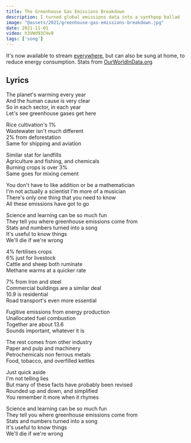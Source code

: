 ```yaml
---
title: The Greenhouse Gas Emissions Breakdown
description: I turned global emissions data into a synthpop ballad
image: "@assets/2021/greenhouse-gas-emissions-breakdown.jpg"
date: 2021-11-01
video: h3VWd93CHv0
tags: ['song']
---
```


It's now available to stream [everywhere](https://olifro.st/links), but can also be sung at home, to reduce energy consumption. Stats from [OurWorldInData.org](https://ourworldindata.org/emissions-by-sector)

## Lyrics

The planet's warming every year  
And the human cause is very clear  
So in each sector, in each year  
Let's see greenhouse gases get here  
  
Rice cultivation's 1%  
Wastewater isn't much different  
2% from deforestation  
Same for shipping and aviation  
  
Similar stat for landfills  
Agriculture and fishing, and chemicals  
Burning crops is over 3%  
Same goes for mixing cement  
  
You don't have to like addition or be a mathematician  
I'm not actually a scientist I'm more of a musician  
There's only one thing that you need to know  
All these emissions have got to go  
  
Science and learning can be so much fun  
They tell you where greenhouse emissions come from  
Stats and numbers turned into a song  
It's useful to know things  
We'll die if we're wrong  
  
4% fertilises crops  
6% just for livestock  
Cattle and sheep both ruminate  
Methane warms at a quicker rate  
  
7% from Iron and steel  
Commercial buildings are a similar deal  
10.9 is residential  
Road transport's even more essential  
  
Fugitive emissions from energy production  
Unallocated fuel combustion  
Together are about 13.6  
Sounds important, whatever it is  
  
The rest comes from other industry  
Paper and pulp and machinery  
Petrochemicals non ferrous metals  
Food, tobacco, and overfilled kettles  
  
Just quick aside  
I'm not telling lies  
But many of these facts have probably been revised  
Rounded up and down, and simplified  
You remember it more when it rhymes  
  
Science and learning can be so much fun  
They tell you where greenhouse emissions come from  
Stats and numbers turned into a song  
It's useful to know things  
We'll die if we're wrong  
